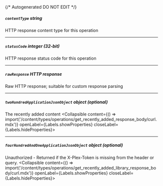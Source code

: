 {/* Autogenerated DO NOT EDIT  */}

##### `contentType` _string_
HTTP response content type for this operation

---
##### `statusCode` _integer (32-bit)_
HTTP response status code for this operation

---
##### `rawResponse` _HTTP response_
Raw HTTP response; suitable for custom response parsing

---
##### `twoHundredApplicationJsonObject` _object (optional)_
The recently added content
<Collapsible content={() => import('/content/types/operations/get_recently_added_response_body/curl.mdx')} openLabel={Labels.showProperties} closeLabel={Labels.hideProperties}>
</Collapsible>

---
##### `fourHundredAndOneApplicationJsonObject` _object (optional)_
Unauthorized \- Returned if the X\-Plex\-Token is missing from the header or query.
<Collapsible content={() => import('/content/types/operations/get_recently_added_library_response_body/curl.mdx')} openLabel={Labels.showProperties} closeLabel={Labels.hideProperties}>
</Collapsible>


